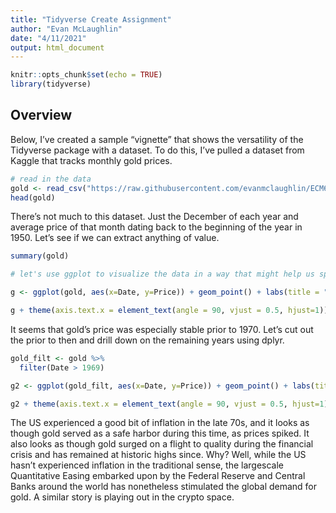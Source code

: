 ---
title: "Tidyverse Create Assignment"
author: "Evan McLaughlin"
date: "4/11/2021"
output: html_document
---

```{r setup, include=FALSE}
knitr::opts_chunk$set(echo = TRUE)
library(tidyverse)
```

## Overview

Below, I've created a sample “vignette” that shows the versatility of the Tidyverse package with a dataset. To do this, I've pulled a dataset from Kaggle that tracks monthly gold prices.  

```{r gold}
# read in the data
gold <- read_csv("https://raw.githubusercontent.com/evanmclaughlin/ECM607/master/gold_annual.csv")
head(gold)
```

There's not much to this dataset. Just the December of each year and average price of that month dating back to the beginning of the year in 1950. Let's see if we can extract anything of value.

```{r}
summary(gold)
```

```{r}
# let's use ggplot to visualize the data in a way that might help us spot any spikes / dips in price and formulate hypotheses about the catalysts for these swings.

g <- ggplot(gold, aes(x=Date, y=Price)) + geom_point() + labs(title = "Price of Gold Over Time", x = "Year", y = "Price") + geom_smooth(method=lm, color = "black")

g + theme(axis.text.x = element_text(angle = 90, vjust = 0.5, hjust=1))
```
It seems that gold's price was especially stable prior to 1970. Let's cut out the prior to then and drill down on the remaining years using dplyr.

```{r}
gold_filt <- gold %>%
  filter(Date > 1969) 

g2 <- ggplot(gold_filt, aes(x=Date, y=Price)) + geom_point() + labs(title = "Price of Gold Over Time", x = "Year", y = "Price") + geom_smooth(method=lm, color = "black")

g2 + theme(axis.text.x = element_text(angle = 90, vjust = 0.5, hjust=1))
```
The US experienced a good bit of inflation in the late 70s, and it looks as though gold served as a safe harbor during this time, as prices spiked. It also looks as though gold surged on a flight to quality during the financial crisis and has remained at historic highs since. Why? Well, while the US hasn't experienced inflation in the traditional sense, the largescale Quantitative Easing embarked upon by the Federal Reserve and Central Banks around the world has nonetheless stimulated the global demand for gold. A similar story is playing out in the crypto space. 
